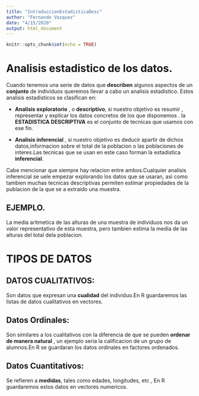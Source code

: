 ```yaml
---
title: "IntroduccionEstadisticaDesc"
author: "Fernando Vazquez"
date: "4/15/2020"
output: html_document
---
```


```r
knitr::opts_chunk$set(echo = TRUE)
```

# Analisis estadistico de los datos.

Cuando tenemos una serie de datos que **describen** algunos aspectos de un **conjunto** de individuos queremos llevar a cabo un analisis estadistico. Estos analisis estadisticos se clasifican en:

 * **Analisis exploratorio** , o **descriptivo**, si nuestro objetivo es resumir , representar y explicar los datos concretos de los que disponemos . la **ESTADISTICA DESCRIPTIVA** es el conjunto de tecnicas que usamos con ese fin.
 
 * **Analisis inferencial** , si nuestro objetivo es deducir apartir de dichos datos,informacion sobre el total de la poblacion o las poblaciones de interes.Las tecnicas que se usan en este caso forman la estadistica **inferencial**.
 
Cabe mencionar que siempre hay relacion entre ambos.Cualquier analisis inferencial se uele empezar explorando los datos que se usaran, asi como tambien muchas tecnicas descriptivas permiten estimar propiedades de la publacion de la que se a extraido una muestra.

## EJEMPLO.
La media aritmetica de las alturas de una muestra de individuos nos da un valor representativo de esta muestra, pero tambien estima la media de las alturas del total dela poblacion.
 
# TIPOS DE DATOS

## DATOS CUALITATIVOS:
   
   Son datos que expresan una **cualidad** del individuo.En R guardaremos las listas de datos cualitativos en vectores.

## Datos Ordinales:

  Son similares a los cualitativos con la diferencia de que se pueden **ordenar de manera natural** , un ejemplo seria la calificacion de un grupo de alumnos.En R se guardaran los datos ordinales en factores ordenados.

## Datos Cuantitativos:

Se refieren a **medidas**, tales como edades, longitudes, etc , En R guardaremos estos datos en vectores numericos.
   

